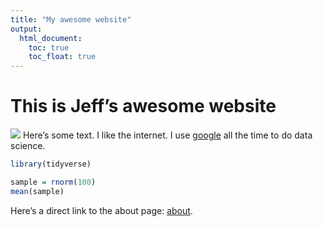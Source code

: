 ```yaml
---
title: "My awesome website"
output: 
  html_document:
    toc: true
    toc_float: true
---
```


# This is Jeff's awesome website

![](https://media.giphy.com/media/drXGoW1iudhKw/giphy.gif)
Here's some text. I like the internet. I use [google](https://www.google.com/) all the time to do data science. 

```r
library(tidyverse)
```

```r
sample = rnorm(100)
mean(sample)
```

Here's a direct link to the about page: [about](about.html).
